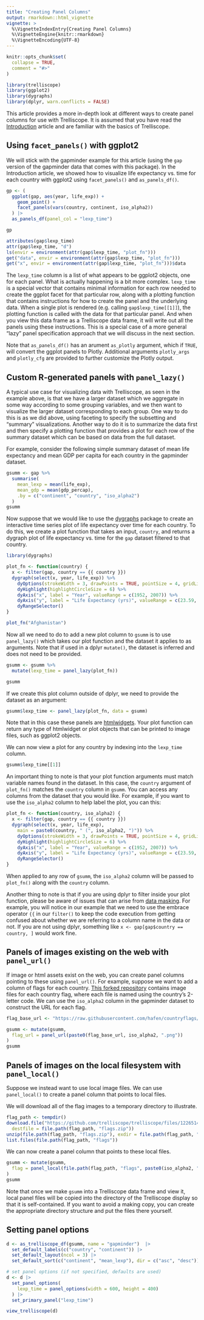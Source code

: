 ```yaml
---
title: "Creating Panel Columns"
output: rmarkdown::html_vignette
vignette: >
  %\VignetteIndexEntry{Creating Panel Columns}
  %\VignetteEngine{knitr::rmarkdown}
  %\VignetteEncoding{UTF-8}
---
```


```r
knitr::opts_chunk$set(
  collapse = TRUE,
  comment = "#>"
)
```

```r
library(trelliscope)
library(ggplot2)
library(dygraphs)
library(dplyr, warn.conflicts = FALSE)
```

This article provides a more in-depth look at different ways to create panel columns for use with Trelliscope.  It is assumed that you have read the [Introduction](trelliscope.html) article and are familiar with the basics of Trelliscope.

## Using `facet_panels()` with ggplot2

We will stick with the gapminder example for this article (using the `gap` version of the gapminder data that comes with this package). In the Introduction article, we showed how to visualize life expectancy vs. time for each country with ggplot2 using `facet_panels()` and `as_panels_df()`.

```r
gp <- (
  ggplot(gap, aes(year, life_exp)) +
    geom_point() +
    facet_panels(vars(country, continent, iso_alpha2))
  ) |>
  as_panels_df(panel_col = "lexp_time")

gp
```

```r
attributes(gap$lexp_time)
attr(gap$lexp_time, "d")
ls(envir = environment(attr(gap$lexp_time, "plot_fn")))
get("data", envir = environment(attr(gap$lexp_time, "plot_fn")))
get("x", envir = environment(attr(gap$lexp_time, "plot_fn")))$data
```

The `lexp_time` column is a list of what appears to be ggplot2 objects, one for each panel. What is actually happening is a bit more complex. `lexp_time` is a special vector that contains minimal information for each row needed to create the ggplot facet for that particular row, along with a plotting function that contains instructions for how to create the panel and the underlying data. When a single plot is rendered (e.g. calling `gap$lexp_time[[1]]`), the plotting function is called with the data for that particular panel. And when you view this data frame as a Trelliscope data frame, it will write out all the panels using these instructions. This is a special case of a more general "lazy" panel specification approach that we will discuss in the next section.

Note that `as_panels_df()` has an arument `as_plotly` argument, which if `TRUE`, will convert the ggplot panels to Plotly. Additional arguments `plotly_args` and `plotly_cfg` are provided to further customize the Plotly output.

## Custom R-generated panels with `panel_lazy()`

A typical use case for visualizing data with Trelliscope, as seen in the example above, is that we have a larger dataset which we aggregate in some way according to some grouping variables, and we then want to visualize the larger dataset corresponding to each group. One way to do this is as we did above, using faceting to specify the subsetting and "summary" visualizations. Another way to do it is to summarize the data first and then specify a plotting function that provides a plot for each row of the summary dataset which can be based on data from the full dataset.

For example, consider the following simple summary dataset of mean life expectancy and mean GDP per capita for each country in the gapminder dataset.

```r
gsumm <- gap %>%
  summarise(
    mean_lexp = mean(life_exp),
    mean_gdp = mean(gdp_percap),
    .by = c("continent", "country", "iso_alpha2")
  )
gsumm
```

Now suppose that we would like to use the [dygraphs](https://rstudio.github.io/dygraphs/index.html) package to create an interactive time series plot of life expectancy over time for each country. To do this, we create a plot function that takes an input, `country`, and returns a dygraph plot of life expectancy vs. time for the `gap` dataset filtered to that country.

```r
library(dygraphs)

plot_fn <- function(country) {
  x <- filter(gap, country == {{ country }})
  dygraph(select(x, year, life_exp)) %>%
    dyOptions(strokeWidth = 3, drawPoints = TRUE, pointSize = 4, gridLineColor = "#dedede") %>%
    dyHighlight(highlightCircleSize = 6) %>%
    dyAxis("x", label = "Year", valueRange = c(1952, 2007)) %>%
    dyAxis("y", label = "Life Expectancy (yrs)", valueRange = c(23.59, 82.61)) %>%
    dyRangeSelector()
}

plot_fn("Afghanistan")
```

Now all we need to do to add a new plot column to `gsumm` is to use `panel_lazy()` which takes our plot function and the dataset it applies to as arguments. Note that if used in a dplyr `mutate()`, the dataset is inferred and does not need to be provided.

```r
gsumm <- gsumm %>%
  mutate(lexp_time = panel_lazy(plot_fn))

gsumm
```

If we create this plot column outside of dplyr, we need to provide the dataset as an argument:

```r
gsumm$lexp_time <- panel_lazy(plot_fn, data = gsumm)
```

Note that in this case these panels are [htmlwidgets](http://www.htmlwidgets.org). Your plot function can return any type of htmlwidget or plot objects that can be printed to image files, such as ggplot2 objects.

We can now view a plot for any country by indexing into the `lexp_time` column.

```r
gsumm$lexp_time[[1]]
```

An important thing to note is that your plot function arguments must match variable names found in the dataset. In this case, the `country` argument of `plot_fn()` matches the `country` column in `gsumm`. You can access any columns from the dataset that you would like. For example, if you want to use the `iso_alpha2` column to help label the plot, you can this:

```r
plot_fn <- function(country, iso_alpha2) {
  x <- filter(gap, country == {{ country }})
  dygraph(select(x, year, life_exp),
    main = paste0(country, " (", iso_alpha2, ")")) %>%
    dyOptions(strokeWidth = 3, drawPoints = TRUE, pointSize = 4, gridLineColor = "#dedede") %>%
    dyHighlight(highlightCircleSize = 6) %>%
    dyAxis("x", label = "Year", valueRange = c(1952, 2007)) %>%
    dyAxis("y", label = "Life Expectancy (yrs)", valueRange = c(23.59, 82.61)) %>%
    dyRangeSelector()
}
```

When applied to any row of `gsumm`, the `iso_alpha2` column will be passed to `plot_fn()` along with the `country` column.

Another thing to note is that if you are using dplyr to filter inside your plot function, please be aware of issues that can arise from [data masking](https://dplyr.tidyverse.org/articles/programming.html#indirection). For example, you will notice in our example that we need to use the embrace operator `{{` in our `filter()` to keep the code execution from getting confused about whether we are referring to a column name in the data or not. If you are not using dplyr, something like `x <- gap[gap$country == country, ]` would work fine.

## Panels of images existing on the web with `panel_url()`

<!-- lapply(gsumm$country, function(x) {
  browseURL(paste0("https://en.wikipedia.org/wiki/", x))
  Sys.sleep(0.2)
}) -->

If image or html assets exist on the web, you can create panel columns pointing to these using `panel_url()`. For example, suppose we want to add a column of flags for each country. [This forked repository](https://github.com/hafen/countryflags) contains image files for each country flag, where each file is named using the country's 2-letter code. We can use the `iso_alpha2` column in the gapminder dataset to construct the URL for each flag.

```r
flag_base_url <- "https://raw.githubusercontent.com/hafen/countryflags/master/png/512/"

gsumm <- mutate(gsumm,
  flag_url = panel_url(paste0(flag_base_url, iso_alpha2, ".png"))
)
gsumm
```

## Panels of images on the local filesystem with `panel_local()`

Suppose we instead want to use local image files. We can use `panel_local()` to create a panel column that points to local files.

We will download all of the flag images to a temporary directory to illustrate.

```r
flag_path <- tempdir()
download.file("https://github.com/trelliscope/trelliscope/files/12265140/flags.zip",
  destfile = file.path(flag_path, "flags.zip"))
unzip(file.path(flag_path, "flags.zip"), exdir = file.path(flag_path, "flags"))
list.files(file.path(flag_path, "flags"))
```

We can now create a panel column that points to these local files.

```r
gsumm <- mutate(gsumm,
  flag = panel_local(file.path(flag_path, "flags", paste0(iso_alpha2, ".png"))),
)
gsumm
```

Note that once we make `gsumm` into a Trelliscope data frame and view it, local panel files will be copied into the directory of the Trelliscope display so that it is self-contained. If you want to avoid a making copy, you can create the appropriate directory structure and put the files there yourself.

## Setting panel options

```r
d <- as_trelliscope_df(gsumm, name = "gapminder")  |>
  set_default_labels(c("country", "continent")) |>
  set_default_layout(ncol = 3) |>
  set_default_sort(c("continent", "mean_lexp"), dir = c("asc", "desc"))

# set panel options (if not specified, defaults are used)
d <- d |>
  set_panel_options(
    lexp_time = panel_options(width = 600, height = 400)
  ) |>
  set_primary_panel("lexp_time")

view_trelliscope(d)
```